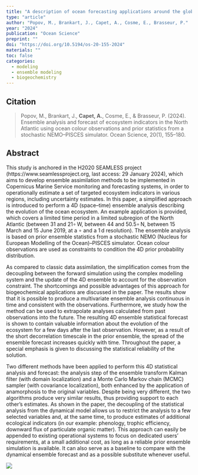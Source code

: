 ```yaml
---
title: "A description of ocean forecasting applications around the globe"
type: "article"
author: "Popov, M., Brankart, J., Capet, A., Cosme, E., Brasseur, P."
year: "2024"
publication: "Ocean Science"
preprint: ""
doi: "https://doi.org/10.5194/os-20-155-2024"
materials: ""
toc: false
categories:
  - modeling
  - ensemble modeling
  - biogeochemistry  
---
```


## Citation

> Popov, M., Brankart, J., **Capet, A.**, Cosme, E., & Brasseur, P. (2024). Ensemble analysis and forecast of ecosystem indicators in the North Atlantic using ocean colour observations and prior statistics from a stochastic NEMO–PISCES simulator. Ocean Science, 20(1), 155–180.


## Abstract

This study is anchored in the H2020 SEAMLESS project (https://www.seamlessproject.org, last access: 29 January 2024), which aims to develop ensemble assimilation methods to be implemented in Copernicus Marine Service monitoring and forecasting systems, in order to operationally estimate a set of targeted ecosystem indicators in various regions, including uncertainty estimates. In this paper, a simplified approach is introduced to perform a 4D (space–time) ensemble analysis describing the evolution of the ocean ecosystem. An example application is provided, which covers a limited time period in a limited subregion of the North Atlantic (between 31 and 21∘ W, between 44 and 50.5∘ N, between 15 March and 15 June 2019, at a ∘ and a 1 d resolution). The ensemble analysis is based on prior ensemble statistics from a stochastic NEMO (Nucleus for European Modelling of the Ocean)–PISCES simulator. Ocean colour observations are used as constraints to condition the 4D prior probability distribution.

As compared to classic data assimilation, the simplification comes from the decoupling between the forward simulation using the complex modelling system and the update of the 4D ensemble to account for the observation constraint. The shortcomings and possible advantages of this approach for biogeochemical applications are discussed in the paper. The results show that it is possible to produce a multivariate ensemble analysis continuous in time and consistent with the observations. Furthermore, we study how the method can be used to extrapolate analyses calculated from past observations into the future. The resulting 4D ensemble statistical forecast is shown to contain valuable information about the evolution of the ecosystem for a few days after the last observation. However, as a result of the short decorrelation timescale in the prior ensemble, the spread of the ensemble forecast increases quickly with time. Throughout the paper, a special emphasis is given to discussing the statistical reliability of the solution.

Two different methods have been applied to perform this 4D statistical analysis and forecast: the analysis step of the ensemble transform Kalman filter (with domain localization) and a Monte Carlo Markov chain (MCMC) sampler (with covariance localization), both enhanced by the application of anamorphosis to the original variables. Despite being very different, the two algorithms produce very similar results, thus providing support to each other's estimates. As shown in the paper, the decoupling of the statistical analysis from the dynamical model allows us to restrict the analysis to a few selected variables and, at the same time, to produce estimates of additional ecological indicators (in our example: phenology, trophic efficiency, downward flux of particulate organic matter). This approach can easily be appended to existing operational systems to focus on dedicated users' requirements, at a small additional cost, as long as a reliable prior ensemble simulation is available. It can also serve as a baseline to compare with the dynamical ensemble forecast and as a possible substitute whenever useful.

![](../images/popov2024.png)